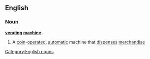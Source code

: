 ==English==
===Noun===
{{wikipedia}}
'''[[vending]] [[machine]]'''
#A [[coin]]-[[operated]], [[automatic]] machine that [[dispenses]] [[merchandise]]
[[Category:English nouns]]